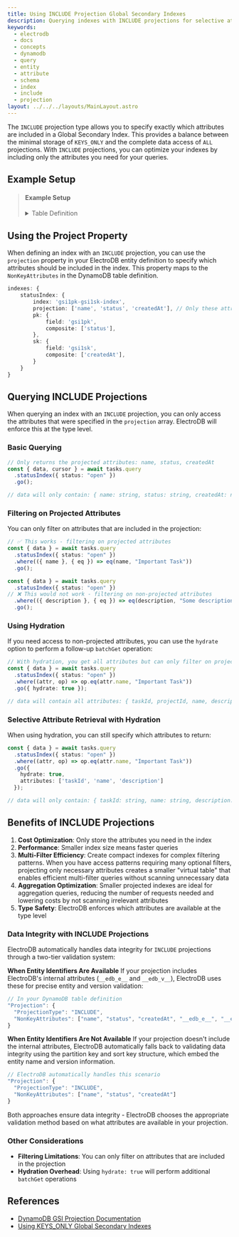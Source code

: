 ```yaml
---
title: Using INCLUDE Projection Global Secondary Indexes
description: Querying indexes with INCLUDE projections for selective attribute access
keywords:
  - electrodb
  - docs
  - concepts
  - dynamodb
  - query
  - entity
  - attribute
  - schema
  - index
  - include
  - projection
layout: ../../../layouts/MainLayout.astro
---
```


The `INCLUDE` projection type allows you to specify exactly which attributes are included in a Global Secondary Index. This provides a balance between the minimal storage of `KEYS_ONLY` and the complete data access of `ALL` projections. With `INCLUDE` projections, you can optimize your indexes by including only the attributes you need for your queries.

## Example Setup

<blockQuote>
    <h4>Example Setup</h4>
    <details>
        <summary>Table Definition</summary>

        ```json
        {
            "TableName": "electro",
            "KeySchema": [
                {
                    "AttributeName": "pk",
                    "KeyType": "HASH"
                },
                {
                    "AttributeName": "sk",
                    "KeyType": "RANGE"
                }
            ],
            "AttributeDefinitions": [
                {
                    "AttributeName": "pk",
                    "AttributeType": "S"
                },
                {
                    "AttributeName": "sk",
                    "AttributeType": "S"
                },
                {
                    "AttributeName": "gsi1pk",
                    "AttributeType": "S"
                },
                {
                    "AttributeName": "gsi1sk",
                    "AttributeType": "S"
                }
            ],
            "GlobalSecondaryIndexes": [
                {
                    "IndexName": "gsi1pk-gsi1sk-index",
                    "KeySchema": [
                        {
                            "AttributeName": "gsi1pk",
                            "KeyType": "HASH"
                        },
                        {
                            "AttributeName": "gsi1sk",
                            "KeyType": "RANGE"
                        }
                    ],
                    "Projection": {
                        "ProjectionType": "INCLUDE",
                        "NonKeyAttributes": ["name", "status", "createdAt", "__edb_e__", "__edb_v__"]
                    }
                }
            ],
            "BillingMode": "PAY_PER_REQUEST"
        }
        ```

    </details>

    <details>
        <summary>Example Entity</summary>

        ```typescript
        import DynamoDB from "aws-sdk/clients/dynamodb";
        import { Entity } from 'electrodb';

        const client = new DynamoDB.DocumentClient();

        const table = 'electro';

        const tasks = new Entity({
            model: {
                entity: 'tasks',
                version: '1',
                service: 'taskapp'
            },
            attributes: {
                taskId: {
                    type: 'string'
                },
                projectId: {
                    type: 'string'
                },
                name: {
                    type: 'string'
                },
                description: {
                    type: 'string'
                },
                status: {
                    type: ['open', 'in-progress', 'closed'] as const,
                    default: 'open'
                },
                priority: {
                    type: 'number'
                },
                createdAt: {
                    type: 'number',
                    default: () => Date.now()
                },
                updatedAt: {
                    type: 'number',
                    watch: '*',
                    set: () => Date.now()
                }
            },
            indexes: {
                tasks: {
                    pk: {
                        field: 'pk',
                        composite: ['projectId']
                    },
                    sk: {
                        field: 'sk',
                        composite: ['taskId']
                    }
                },
                statusIndex: {
                    index: 'gsi1pk-gsi1sk-index',
                    projection: ['name', 'status', 'createdAt'],
                    pk: {
                        field: 'gsi1pk',
                        composite: ['status'],
                    },
                    sk: {
                        field: 'gsi1sk',
                        composite: ['createdAt'],
                    }
                }
        }
    }, { table, client });
    ```

    </details>

</blockQuote>

## Using the Project Property

When defining an index with an `INCLUDE` projection, you can use the `projection` property in your ElectroDB entity definition to specify which attributes should be included in the index. This property maps to the `NonKeyAttributes` in the DynamoDB table definition.

```typescript
indexes: {
    statusIndex: {
        index: 'gsi1pk-gsi1sk-index',
        projection: ['name', 'status', 'createdAt'], // Only these attributes are included
        pk: {
            field: 'gsi1pk',
            composite: ['status'],
        },
        sk: {
            field: 'gsi1sk',
            composite: ['createdAt'],
        }
    }
}
```

## Querying INCLUDE Projections

When querying an index with an `INCLUDE` projection, you can only access the attributes that were specified in the `projection` array. ElectroDB will enforce this at the type level.

### Basic Querying

```typescript
// Only returns the projected attributes: name, status, createdAt
const { data, cursor } = await tasks.query
  .statusIndex({ status: "open" })
  .go();

// data will only contain: { name: string, status: string, createdAt: number }[]
```

### Filtering on Projected Attributes

You can only filter on attributes that are included in the projection:

```typescript
// ✅ This works - filtering on projected attributes
const { data } = await tasks.query
  .statusIndex({ status: "open" })
  .where(({ name }, { eq }) => eq(name, "Important Task"))
  .go();

const { data } = await tasks.query
  .statusIndex({ status: "open" })
// ❌ This would not work - filtering on non-projected attributes
  .where(({ description }, { eq }) => eq(description, "Some description"))
  .go();
```

### Using Hydration

If you need access to non-projected attributes, you can use the `hydrate` option to perform a follow-up `batchGet` operation:

```typescript
// With hydration, you get all attributes but can only filter on projected ones
const { data } = await tasks.query
  .statusIndex({ status: "open" })
  .where((attr, op) => op.eq(attr.name, "Important Task"))
  .go({ hydrate: true });

// data will contain all attributes: { taskId, projectId, name, description, status, priority, createdAt, updatedAt }[]
```

### Selective Attribute Retrieval with Hydration

When using hydration, you can still specify which attributes to return:

```typescript
const { data } = await tasks.query
  .statusIndex({ status: "open" })
  .where((attr, op) => op.eq(attr.name, "Important Task"))
  .go({ 
    hydrate: true, 
    attributes: ['taskId', 'name', 'description'] 
  });

// data will only contain: { taskId: string, name: string, description: string }[]
```

## Benefits of INCLUDE Projections

1. **Cost Optimization**: Only store the attributes you need in the index
2. **Performance**: Smaller index size means faster queries
3. **Multi-Filter Efficiency**: Create compact indexes for complex filtering patterns. When you have access patterns requiring many optional filters, projecting only necessary attributes creates a smaller "virtual table" that enables efficient multi-filter queries without scanning unnecessary data
4. **Aggregation Optimization**: Smaller projected indexes are ideal for aggregation queries, reducing the number of requests needed and lowering costs by not scanning irrelevant attributes
5. **Type Safety**: ElectroDB enforces which attributes are available at the type level

### Data Integrity with INCLUDE Projections

ElectroDB automatically handles data integrity for `INCLUDE` projections through a two-tier validation system:

**When Entity Identifiers Are Available**
If your projection includes ElectroDB's internal attributes (`__edb_e__` and `__edb_v__`), ElectroDB uses these for precise entity and version validation:

```typescript
// In your DynamoDB table definition
"Projection": {
  "ProjectionType": "INCLUDE",
  "NonKeyAttributes": ["name", "status", "createdAt", "__edb_e__", "__edb_v__"]
}
```

**When Entity Identifiers Are Not Available**
If your projection doesn't include the internal attributes, ElectroDB automatically falls back to validating data integrity using the partition key and sort key structure, which embed the entity name and version information.

```typescript
// ElectroDB automatically handles this scenario
"Projection": {
  "ProjectionType": "INCLUDE",
  "NonKeyAttributes": ["name", "status", "createdAt"]
}
```

Both approaches ensure data integrity - ElectroDB chooses the appropriate validation method based on what attributes are available in your projection.

### Other Considerations

- **Filtering Limitations**: You can only filter on attributes that are included in the projection
- **Hydration Overhead**: Using `hydrate: true` will perform additional `batchGet` operations

## References

- [DynamoDB GSI Projection Documentation](https://docs.aws.amazon.com/amazondynamodb/latest/APIReference/API_Projection.html)
- [Using KEYS_ONLY Global Secondary Indexes](/en/recipes/keys-only-gsi) 